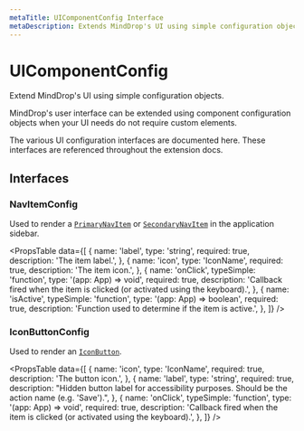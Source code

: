 ```yaml
---
metaTitle: UIComponentConfig Interface
metaDescription: Extends MindDrop's UI using simple configuration objects.
---
```


# UIComponentConfig

<Description>
  Extend MindDrop's UI using simple configuration objects.
</Description>

MindDrop's user interface can be extended using component configuration objects when your UI needs do not require custom elements.

The various UI configuration interfaces are documented here. These interfaces are referenced throughout the extension docs.

## Interfaces

### NavItemConfig

Used to render a [`PrimaryNavItem`](/docs/ui/components/primary-nav-item) or [`SecondaryNavItem`](/docs/ui/components/secondary-nav-item) in the application sidebar.

<PropsTable
  data={[
    {
      name: 'label',
      type: 'string',
      required: true,
      description: 'The item label.',
    },
    {
      name: 'icon',
      type: 'IconName',
      required: true,
      description: 'The item icon.',
    },
    {
      name: 'onClick',
      typeSimple: 'function',
      type: '(app: App) => void',
      required: true,
      description:
        'Callback fired when the item is clicked (or activated using the keyboard).',
    },
    {
      name: 'isActive',
      typeSimple: 'function',
      type: '(app: App) => boolean',
      required: true,
      description:
        'Function used to determine if the item is active.',
    },
  ]}
/>

### IconButtonConfig

Used to render an [`IconButton`](/docs/ui/components/icon-button).

<PropsTable
  data={[
    {
      name: 'icon',
      type: 'IconName',
      required: true,
      description: 'The button icon.',
    },
    {
      name: 'label',
      type: 'string',
      required: true,
      description:
        "Hidden button label for accessibility purposes. Should be the action name (e.g. 'Save').",
    },
    {
      name: 'onClick',
      typeSimple: 'function',
      type: '(app: App) => void',
      required: true,
      description:
        'Callback fired when the item is clicked (or activated using the keyboard).',
    },
  ]}
/>
